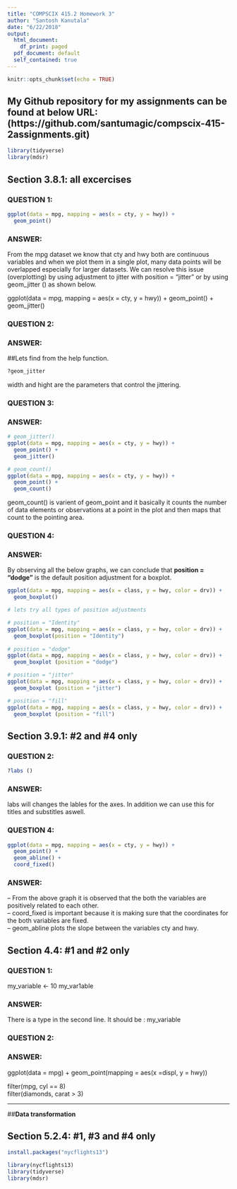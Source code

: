 ```yaml
---
title: "COMPSCIX 415.2 Homework 3"
author: "Santosh Kanutala"
date: "6/22/2018"
output:  
  html_document: 
    df_print: paged
  pdf_document: default
  self_contained: true
---
```


```r
knitr::opts_chunk$set(echo = TRUE)
```
## **My Github repository for my assignments can be found at below URL:       (https://github.com/santumagic/compscix-415-2assignments.git)**


```r
library(tidyverse)
library(mdsr)
```
## Section 3.8.1: all excercises

### **QUESTION 1:**

```r
ggplot(data = mpg, mapping = aes(x = cty, y = hwy)) + 
  geom_point()

```


### **ANSWER:**

From the mpg dataset we know that cty and hwy both are continuous variables and when we plot them in a single plot, many data points will be overlapped especially for larger datasets. We can resolve this issue (overplotting) by using adjustment to jitter with position = "jitter" or by using geom_jitter () as shown below.  
 

ggplot(data = mpg, mapping = aes(x = cty, y = hwy)) + 
  geom_point() + 
  geom_jitter()
  
  
### **QUESTION 2:**

### **ANSWER:**
##Lets find from the help function.

```r
?geom_jitter
```
width and hight are the parameters that control the jittering.

### **QUESTION 3:**

### **ANSWER:**

```r
# geom_jitter()
ggplot(data = mpg, mapping = aes(x = cty, y = hwy)) + 
  geom_point() + 
  geom_jitter()

# geom_count()
ggplot(data = mpg, mapping = aes(x = cty, y = hwy)) + 
  geom_point() + 
  geom_count()
```
geom_count() is varient of geom_point and it basically it counts the number of data elements or observations at a point in the plot and then maps that count to the pointing area.

### **QUESTION 4:**

### **ANSWER:**

By observing all the below graphs, we can conclude that **position = "dodge"** is the default position adjustment for a boxplot.



```r
ggplot(data = mpg, mapping = aes(x = class, y = hwy, color = drv)) + 
  geom_boxplot()

# lets try all types of position adjustments

# position = "Identity"
ggplot(data = mpg, mapping = aes(x = class, y = hwy, color = drv)) + 
  geom_boxplot(position = "Identity")
  
# position = "dodge"
ggplot(data = mpg, mapping = aes(x = class, y = hwy, color = drv)) + 
  geom_boxplot (position = "dodge")

# position = "jitter"
ggplot(data = mpg, mapping = aes(x = class, y = hwy, color = drv)) + 
  geom_boxplot (position = "jitter")

# position = "fill"
ggplot(data = mpg, mapping = aes(x = class, y = hwy, color = drv)) + 
  geom_boxplot (position = "fill")

```


## Section 3.9.1: #2 and #4 only

### **QUESTION 2:**


```r
?labs ()
```

### **ANSWER:**

labs will changes the lables for the axes. In addition we can use this for titles and substitles aswell.


### **QUESTION 4:**


```r
ggplot(data = mpg, mapping = aes(x = cty, y = hwy)) + 
  geom_point() + 
  geom_abline() + 
  coord_fixed()

```

### **ANSWER:**

-- From the above graph it is observed that the both the variables are positively related to each other.  
-- coord_fixed is important because it is making sure that the coordinates for the both variables are fixed.  
-- geom_abline plots the slope between the variables cty and hwy.


## Section 4.4: #1 and #2 only

### **QUESTION 1:**

my_variable <- 10
my_var1able


### **ANSWER:**

There is a type in the second line. It should be : my_variable

### **QUESTION 2:**

### **ANSWER:**

ggplot(data = mpg) + 
  geom_point(mapping = aes(x =displ, y = hwy))

filter(mpg, cyl == 8)  
filter(diamonds, carat > 3)

----------------------

##**Data transformation**

## Section 5.2.4: #1, #3 and #4 only

```r
install.packages("nycflights13")

library(nycflights13)
library(tidyverse)
library(mdsr)



```
































